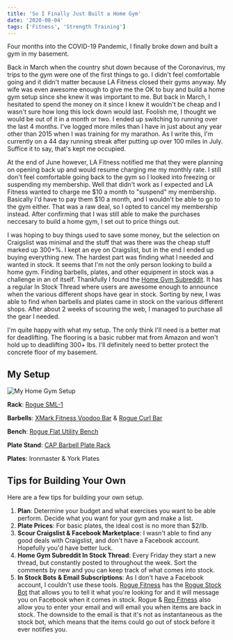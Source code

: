 ```yaml
---
title: 'So I Finally Just Built a Home Gym'
date: '2020-08-04'
tags: ['Fitness', 'Strength Training']
---
```


Four months into the COVID-19 Pandemic, I finally broke down and built a gym in my basement.

Back in March when the country shut down because of the Coronavirus, my trips to the gym were one of the first things to go. I didn't feel comfortable going and it didn't matter because LA Fitness closed their gyms anyway. My wife was even awesome enough to give me the OK to buy and build a home gym setup since she knew it was important to me. But back in March, I hesitated to spend the money on it since I knew it wouldn't be cheap and I wasn't sure how long this lock down would last. Foolish me, I thought we would be out of it in a month or two. I ended up switching to running over the last 4 months. I've logged more miles than I have in just about any year other than 2015 when I was training for my marathon. As I write this, I'm currently on a 44 day running streak after putting up over 100 miles in July. Suffice it to say, that's kept me occupied.

At the end of June however, LA Fitness notified me that they were planning on opening back up and would resume charging me my monthly rate. I still don't feel comfortable going back to the gym so I looked into freezing or suspending my membership. Well that didn't work as I expected and LA Fitness wanted to charge me $10 a month to "suspend" my membership. Basically I'd have to pay them $10 a month, and I wouldn't be able to go to the gym either. That was a raw deal, so I opted to cancel my membership instead. After confirming that I was still able to make the purchases neccesary to build a home gym, I set out to price things out.

I was hoping to buy things used to save some money, but the selection on Craigslist was minimal and the stuff that was there was the cheap stuff marked up 300+%. I kept an eye on Craigslist, but in the end I ended up buying everything new. The hardest part was finding what I needed and wanted in stock. It seems that I'm not the only person looking to build a home gym. Finding barbells, plates, and other equipment in stock was a challenge in an of itself. Thankfully I found the [Home Gym Subreddit](https://www.reddit.com/r/homegym). It has a regular In Stock Thread where users are awesome enough to announce when the various different shops have gear in stock. Sorting by new, I was able to find when barbells and plates came in stock on the various different shops. After about 2 weeks of scouring the web, I managed to purchase all the gear I needed.

I'm quite happy with what my setup. The only think I'll need is a better mat for deadlifting. The flooring is a basic rubber mat from Amazon and won't hold up to deadlifting 300+ lbs. I'll definitely need to better protect the concrete floor of my basement.

## My Setup

![My Home Gym Setup](../../assets/images/posts/2020-08-04-so-i-finally-built-a-home-gym/homegym.jpg)

**Rack**: [Rogue SML-1](https://www.roguefitness.com/sml-1-rogue-70-monster-lite-squat-stand)

**Barbells**: [XMark Fitness Voodoo Bar](https://www.xmarkfitness.com/voodoo-commercial-7-olympic-bar/) & [Rogue Curl Bar](https://www.roguefitness.com/rogue-curl-bar)

**Bench**: [Rogue Flat Utility Bench](https://www.roguefitness.com/rogue-flat-utility-bench)

**Plate Stand**: [CAP Barbell Plate Rack](https://www.amazon.com/CAP-Barbell-Olympic-2-Inch-Plate/dp/B0013SZC8S)

**Plates**: Ironmaster & York Plates

## Tips for Building Your Own

Here are a few tips for building your own setup.

1. **Plan**: Determine your budget and what exercises you want to be able perform. Decide what you want for your gym and make a list.
2. **Plate Prices**: For basic plates, the ideal cost is no more than \$2/lb.
3. **Scour Craigslist & Facebook Marketplace**: I wasn't able to find any good deals with Craigslist, and don't have a Facebook account. Hopefully you'd have better luck.
4. **Home Gym Subreddit In Stock Thread**: Every Friday they start a new thread, but constantly posted to throughout the week. Sort the comments by new and you can keep track of what comes into stock.
5. **In Stock Bots & Email Subscriptions**: As I don't have a Facebook account, I couldn't use these tools. [Rogue Fitness](https://www.roguefitness) has the [Rogue Stock Bot](https://roguestockbot.com/) that allows you to tell it what you're looking for and it will message you on Facebook when it comes in stock. Rogue & [Rep Fitness](https://www.repfitness.com/) also allow you to enter your email and will email you when items are back in stock. The downside to the email is that it's not as instantaneous as the stock bot, which means that the items could go out of stock before it ever notifies you.
